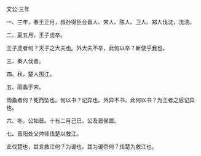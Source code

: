 

文公·三年

一、三年，春王正月，叔孙得臣会晋人、宋人、陈人、卫人、郑人伐沈，沈溃。

二、夏五月，王子虎卒。

王子虎者何？天子之大夫也。外大夫不卒，此何以卒？新使乎我也。

三、秦人伐晋。

四、秋，楚人围江。

五、雨螽于宋。

雨螽者何？死而坠也。何以书？记异也。外异不书，此何以书？为王者之后记异也。

六、冬，公如晋。十有二月己巳，公及晋侯盟。

七、晋阳处父帅师伐楚以救江。

此伐楚也，其言救江何？为谖也。其为谖奈何？伐楚为救江也。

